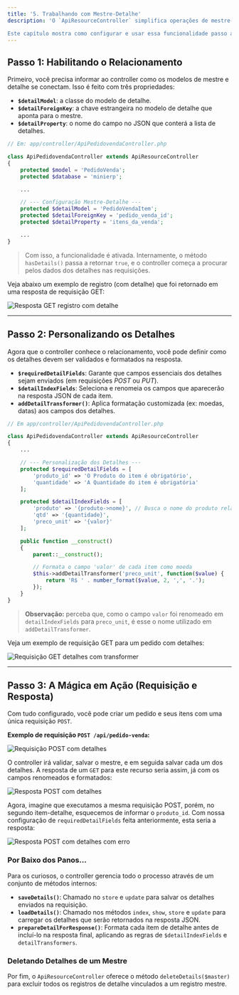 ```yaml
---
title: '5. Trabalhando com Mestre-Detalhe'
description: 'O `ApiResourceController` simplifica operações de mestre-detalhe, permitindo gerenciar um registro principal (o "mestre") e seus registros relacionados (os "detalhes") em uma única requisição. O caso de uso mais comum é um **Pedido de Venda** (mestre) e seus **Itens** (detalhes).

Este capítulo mostra como configurar e usar essa funcionalidade passo a passo.'
---
```


## Passo 1: Habilitando o Relacionamento

Primeiro, você precisa informar ao controller como os modelos de mestre e detalhe se conectam. Isso é feito com três propriedades:

- **`$detailModel`**: a classe do modelo de detalhe.
- **`$detailForeignKey`**: a chave estrangeira no modelo de detalhe que aponta para o mestre.
- **`$detailProperty`**: o nome do campo no JSON que conterá a lista de detalhes.

```php
// Em: app/controller/ApiPedidovendaController.php

class ApiPedidovendaController extends ApiResourceController
{
    protected $model = 'PedidoVenda';
    protected $database = 'minierp';

    ...

    // --- Configuração Mestre-Detalhe ---
    protected $detailModel = 'PedidoVendaItem';
    protected $detailForeignKey = 'pedido_venda_id';
    protected $detailProperty = 'itens_da_venda';

    ...
}
```

> Com isso, a funcionalidade é ativada. Internamente, o método `hasDetails()` passa a retornar `true`, e o controller começa a procurar pelos dados dos detalhes nas requisições.

Veja abaixo um exemplo de registro (com detalhe) que foi retornado em uma resposta de requisição GET:

![Resposta GET registro com detalhe](https://monosnap.com/image/3OMisOTQc9riXUeVYGGELWhNGP6RhG)

---

## Passo 2: Personalizando os Detalhes

Agora que o controller conhece o relacionamento, você pode definir como os detalhes devem ser validados e formatados na resposta.

- **`$requiredDetailFields`**: Garante que campos essenciais dos detalhes sejam enviados (em requisições _POST_ ou _PUT_).
- **`$detailIndexFields`**: Seleciona e renomeia os campos que aparecerão na resposta JSON de cada item.
- **`addDetailTransformer()`**: Aplica formatação customizada (ex: moedas, datas) aos campos dos detalhes.

```php
// Em app/controller/ApiPedidovendaController.php

class ApiPedidovendaController extends ApiResourceController
{
    ...

    // --- Personalização dos Detalhes ---
    protected $requiredDetailFields = [
        'produto_id' => 'O Produto do item é obrigatório',
        'quantidade' => 'A Quantidade do item é obrigatória'
    ];

    protected $detailIndexFields = [
        'produto' => '{produto->nome}', // Busca o nome do produto relacionado
        'qtd' => '{quantidade}',
        'preco_unit' => '{valor}'
    ];

    public function __construct()
    {
        parent::__construct();

        // Formata o campo 'valor' de cada item como moeda
        $this->addDetailTransformer('preco_unit', function($value) {
            return 'R$ ' . number_format($value, 2, ',', '.');
        });
    }
}
```

> **Observação:** perceba que, como o campo `valor` foi renomeado em `detailIndexFields` para `preco_unit`, é esse o nome utilizado em `addDetailTransformer`.

Veja um exemplo de requisição GET para um pedido com detalhes:

![Requisição GET detalhes com transformer](https://monosnap.com/image/m5UUdiDnnkhYHc6VIqsSGxRBAgsZHo)

---

## Passo 3: A Mágica em Ação (Requisição e Resposta)

Com tudo configurado, você pode criar um pedido e seus itens com uma única requisição `POST`.

**Exemplo de requisição `POST /api/pedido-venda`:**

![Requisição POST com detalhes](https://monosnap.com/image/l8iitL2CVOln78cDVd2Ms5LlrBfpaJ)

O controller irá validar, salvar o mestre, e em seguida salvar cada um dos detalhes. A resposta de um `GET` para este recurso seria assim, já com os campos renomeados e formatados:

![Resposta POST com detalhes](https://monosnap.com/image/1Cyw1OzYDsxKz1dptifzDnJ8SHyoXJ)

Agora, imagine que executamos a mesma requisição POST, porém, no segundo item-detalhe, esquecemos de informar o `produto_id`. Com nossa configuração de `requiredDetailFields` feita anteriormente, esta seria a resposta:

![Resposta POST com detalhes com erro](https://monosnap.com/image/jTiJnPHSa0js46L6ToLq0dD4rkoFcC)

### Por Baixo dos Panos...

Para os curiosos, o controller gerencia todo o processo através de um conjunto de métodos internos:

- **`saveDetails()`**: Chamado no `store` e `update` para salvar os detalhes enviados na requisição.
- **`loadDetails()`**: Chamado nos métodos `index`, `show`, `store` e `update` para carregar os detalhes que serão retornados na resposta JSON.
- **`prepareDetailForResponse()`**: Formata cada item de detalhe antes de incluí-lo na resposta final, aplicando as regras de `$detailIndexFields` e `detailTransformers`.

### Deletando Detalhes de um Mestre

Por fim, o `ApiResourceController` oferece o método `deleteDetails($master)` para excluir todos os registros de detalhe vinculados a um registro mestre.
